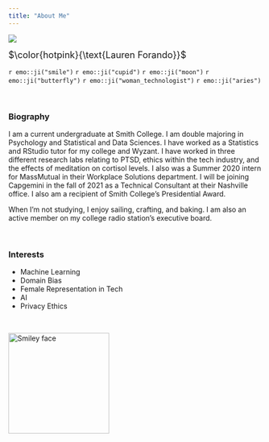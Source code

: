```yaml
---
title: "About Me"
--- 
```


<img src="images/lauren.JPG" size=50%>

<font size = "4">$\color{hotpink}{\text{Lauren Forando}}$</font>

`r emo::ji("smile")`
`r emo::ji("cupid")`
`r emo::ji("moon")`
`r emo::ji("butterfly")`
`r emo::ji("woman_technologist")`
`r emo::ji("aries")`

<p>&nbsp;</p>

### Biography

I am a current undergraduate at Smith College. I am double majoring in Psychology and Statistical and Data Sciences. I have worked as a Statistics and RStudio tutor for my college and Wyzant. I have worked in three different research labs relating to PTSD, ethics within the tech industry, and the effects of meditation on cortisol levels. I also was a Summer 2020 intern for MassMutual in their Workplace Solutions department. I will be joining Capgemini in the fall of 2021 as a Technical Consultant at their Nashville office. I also am a recipient of Smith College’s Presidential Award.

When I’m not studying, I enjoy sailing, crafting, and baking. I am also an active member on my college radio station’s executive board.
 
<p>&nbsp;</p>

### Interests

  - Machine Learning
  - Domain Bias
  - Female Representation in Tech
  - AI
  - Privacy Ethics

<p>&nbsp;</p>

 <img src="https://media.giphy.com/media/clffiicvvmhXrYaAs8/giphy.gif" alt="Smiley face" height="200" width="200">
 


